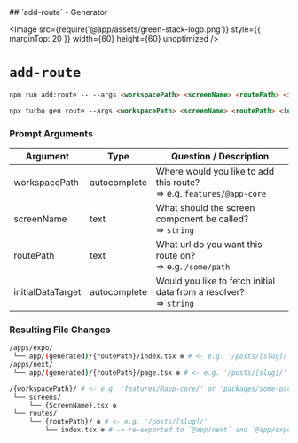 
<TitleWrapper>
    ## `add-route` - Generator
</TitleWrapper>

<Image
    src={require('@app/assets/green-stack-logo.png')}
    style={{ marginTop: 20 }}
    width={60}
    height={60}
    unoptimized
/>

# `add-route`

```md copy
npm run add:route -- --args <workspacePath> <screenName> <routePath> <initialDataTarget>
```

```md copy
npx turbo gen route --args <workspacePath> <screenName> <routePath> <initialDataTarget>
```

<FileTree>
  <FileTree.Folder name="packages" defaultOpen>
    <FileTree.Folder name="@green-stack-core" defaultOpen>
      <FileTree.Folder name="generators" defaultOpen>
        <FileTree.File name="add-route.ts" />
      </FileTree.Folder>
    </FileTree.Folder>
  </FileTree.Folder>
</FileTree>

<div className="h-8" />

### Prompt Arguments

| Argument         | Type         | Question / Description                                                         |
|------------------|--------------|--------------------------------------------------------------------------------|
| workspacePath    | autocomplete | Where would you like to add this route? <br/>=> e.g. `features/@app-core`      |
| screenName       | text         | What should the screen component be called? <br/>=> `string`                   |
| routePath        | text         | What url do you want this route on? <br/>=> e.g. `/some/path`                  |
| initialDataTarget| autocomplete | Would you like to fetch initial data from a resolver? <br/>=> `string`         |

<div className="h-8" />

### Resulting File Changes

```bash
/apps/expo/
 └── app/(generated)/{routePath}/index.tsx ❇️ # <- e.g. '/posts/[slug]/' (expo-router)
/apps/next/
 └── app/(generated)/{routePath}/page.tsx ❇️ # <- e.g. '/posts/[slug]/' (Next.js app router)

/{workspacePath}/ # <- e.g. 'features/@app-core/' or 'packages/some-package/'
 └── screens/
     └── {ScreenName}.tsx ❇️
 └── routes/
     └── {routePath}/ ❇️ # <- e.g. '/posts/[slug]/'
         └── index.tsx ❇️ # -> re-exported to `@app/next` and `@app/expo`
```

<div className="h-8" />
